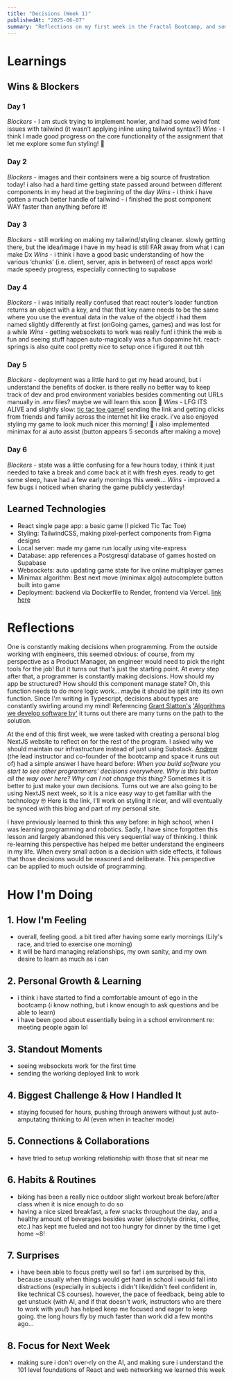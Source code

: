 ```yaml
---
title: "Decisions (Week 1)"
publishedAt: "2025-06-07"
summary: "Reflections on my first week in the Fractal Bootcamp, and some themes I've noticed about programming."
---
```


# Learnings

## Wins & Blockers

### Day 1

_Blockers_ - I am stuck trying to implement howler, and had some weird font issues with tailwind (it wasn’t applying inline using tailwind syntax?)
_Wins_ - I think I made good progress on the core functionality of the assignment that let me explore some fun styling! 🙂

### Day 2

_Blockers_ - images and their containers were a big source of frustration today! i also had a hard time getting state passed around between different components in my head at the beginning of the day
_Wins_ - i think i have gotten a much better handle of tailwind - i finished the post component WAY faster than anything before it!

### Day 3

_Blockers_ - still working on making my tailwind/styling cleaner. slowly getting there, but the idea/image i have in my head is still FAR away from what i can make Dx _Wins_ - i think i have a good basic understanding of how the various ‘chunks’ (i.e. client, server, apis in between) of react apps work! made speedy progress, especially connecting to supabase

### Day 4

_Blockers_ - i was initially really confused that react router’s loader function returns an object with a key, and that that key name needs to be the same where you use the eventual data in the value of the object! i had them named slightly differently at first (onGoing games, games) and was lost for a while
_Wins_ - getting websockets to work was really fun! i think the web is fun and seeing stuff happen auto-magically was a fun dopamine hit. react-springs is also quite cool pretty nice to setup once i figured it out tbh

### Day 5

_Blockers_ - deployment was a little hard to get my head around, but i understand the benefits of docker. is there really no better way to keep track of dev and prod environment variables besides commenting out URLs manually in .env files? maybe we will learn this soon 🙂
_Wins_ - LFG ITS ALIVE and slightly slow: [tic tac toe game!](https://tac-tac-toe.vercel.app/) sending the link and getting clicks from friends and family across the internet hit like crack. i’ve also enjoyed styling my game to look much nicer this morning! 🙂 i also implemented minimax for ai auto assist (button appears 5 seconds after making a move)

### Day 6

_Blockers_ - state was a little confusing for a few hours today, i think it just needed to take a break and come back at it with fresh eyes. ready to get some sleep, have had a few early mornings this week…
_Wins_ - improved a few bugs i noticed when sharing the game publicly yesterday!

## Learned Technologies

- React single page app: a basic game (I picked Tic Tac Toe)
- Styling: TailwindCSS, making pixel-perfect components from Figma designs
- Local server: made my game run locally using vite-express
- Database: app references a Postgresql database of games hosted on Supabase
- Websockets: auto updating game state for live online multiplayer games
- Minimax algorithm: Best next move (minimax algo) autocomplete button built into game
- Deployment: backend via Dockerfile to Render, frontend via Vercel. [link here](https://tac-tac-toe.vercel.app/)

# Reflections

One is constantly making decisions when programming. From the outside working with engineers, this seemed obvious: of course, from my perspective as a Product Manager, an engineer would need to pick the right tools for the job! But it turns out that's just the starting point. At every step after that, a programmer is constantly making decisions. How should my app be structured? How should this component manage state? Oh, this function needs to do more logic work... maybe it should be split into its own function. Since I'm writing in Typescript, decisions about types are constantly swirling around my mind! Referencing [Grant Slatton's](https://grantslatton.com/) ['Algorithms we develop software by'](https://grantslatton.com/software-pathfinding) it turns out there are many turns on the path to the solution.

At the end of this first week, we were tasked with creating a personal blog NextJS website to reflect on for the rest of the program. I asked why we should maintain our infrastructure instead of just using Substack. [Andrew](https://substack.com/@andrewjrose) (the lead instructor and co-founder of the bootcamp and space it runs out of) had a simple answer I have heard before: _When you build software you start to see other programmers' decisions everywhere. Why is this button all the way over here? Why can I not change this thing?_ Sometimes it is better to just make your own decisions. Turns out we are also going to be using NextJS next week, so it is a nice easy way to get familiar with the technology 🤓 Here is the link, I'll work on styling it nicer, and will eventually be synced with this blog and part of my personal site.

I have previously learned to think this way before: in high school, when I was learning programming and robotics. Sadly, I have since forgotten this lesson and largely abandoned this very sequential way of thinking. I think re-learning this perspective has helped me better understand the engineers in my life. When every small action is a decision with side effects, it follows that those decisions would be reasoned and deliberate. This perspective can be applied to much outside of programming.

# How I'm Doing

## 1. How I'm Feeling

- overall, feeling good. a bit tired after having some early mornings (Lily's race, and tried to exercise one morning)
- it will be hard managing relationships, my own sanity, and my own desire to learn as much as i can

## 2. Personal Growth & Learning

- i think i have started to find a comfortable amount of ego in the bootcamp (i know nothing, but i know enough to ask questions and be able to learn)
- i have been good about essentially being in a school environment re: meeting people again lol

## 3. Standout Moments

- seeing websockets work for the first time
- sending the working deployed link to work

## 4. Biggest Challenge & How I Handled It

- staying focused for hours, pushing through answers without just auto-amputating thinking to AI (even when in teacher mode)

## 5. Connections & Collaborations

- have tried to setup working relationship with those that sit near me

## 6. Habits & Routines

- biking has been a really nice outdoor slight workout break before/after class when it is nice enough to do so
- having a nice sized breakfast, a few snacks throughout the day, and a healthy amount of beverages besides water (electrolyte drinks, coffee, etc.) has kept me fueled and not too hungry for dinner by the time i get home ~8!

## 7. Surprises

- i have been able to focus pretty well so far! i am surprised by this, because usually when things would get hard in school i would fall into distractions (especially in subjects i didn't like/didn't feel confident in, like technical CS courses). however, the pace of feedback, being able to get unstuck (with AI, and if that doesn't work, instructors who are there to work with you!) has helped keep me focused and eager to keep going. the long hours fly by much faster than work did a few months ago...

## 8. Focus for Next Week

- making sure i don't over-rly on the AI, and making sure i understand the 101 level foundations of React and web networking we learned this week
